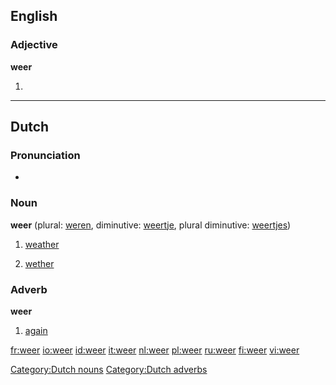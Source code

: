 ==English==

===Adjective===
'''weer'''

# {{comparative of|wee|lang=English|POS=adjective}}

----

==Dutch==

===Pronunciation===
*{{IPA|/weːr/}}

===Noun===
'''weer'''  (plural: [[weren]], diminutive: [[weertje]], plural diminutive: [[weertjes]])

# {{n}} [[weather]]
# {{m}} [[wether]]

===Adverb===
'''weer'''

# [[again]]

[[Category:Dutch nouns]]
[[Category:Dutch adverbs]]

[[fr:weer]]
[[io:weer]]
[[id:weer]]
[[it:weer]]
[[nl:weer]]
[[pl:weer]]
[[ru:weer]]
[[fi:weer]]
[[vi:weer]]
